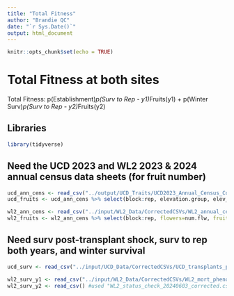 ```yaml
---
title: "Total Fitness"
author: "Brandie QC"
date: "`r Sys.Date()`"
output: html_document
---
```


```r
knitr::opts_chunk$set(echo = TRUE)
```

# Total Fitness at both sites 
Total Fitness: p(Establishment)*p(Surv to Rep - y1)*Fruits(y1) + p(Winter Surv)*p(Surv to Rep - y2)*Fruits(y2)

## Libraries
```r
library(tidyverse)
```


## Need the UCD 2023 and WL2 2023 & 2024 annual census data sheets (for fruit number)
```r
ucd_ann_cens <- read_csv("../output/UCD_Traits/UCD2023_Annual_Census_Combined.csv") #note this is only for plants that survived to rep 
ucd_fruits <- ucd_ann_cens %>% select(block:rep, elevation.group, elev_m, Lat:Long, flowers, fruits)

wl2_ann_cens <- read_csv("../input/WL2_Data/CorrectedCSVs/WL2_annual_census_20231027_corrected.csv")
wl2_fruits <- wl2_ann_cens %>% select(block:rep, flowers=num.flw, fruits=num.fruit)
```


## Need surv post-transplant shock, surv to rep both years, and winter survival
```r
ucd_surv <- read_csv("../input/UCD_Data/CorrectedCSVs/UCD_transplants_pheno_mort_20231016_corrected.csv")

wl2_surv_y1 <- read_csv("../input/WL2_Data/CorrectedCSVs/WL2_mort_pheno_20231020_corrected.csv") #need to add in 10/27 mortality 
wl2_surv_y2 <- read_csv() #used "WL2_status_check_20240603_corrected.csv" for over-winter survival script. Should use final mort/pheno from Oct 2024...
```

